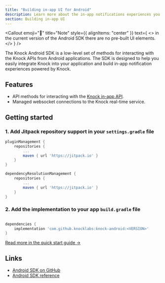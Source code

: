 ```yaml
---
title: "Building in-app UI for Android"
description: Learn more about the in-app notifications experiences you can build for Android applications with Knock.
section: Building in-app UI
---
```


<Callout
  emoji="🌠"
  title="Note"
  style={{ alignItems: "center" }}
  text={
    <>
      in the current version of the Android SDK there are no pre-built UI
      elements.
    </>
  }
/>

The Knock Android SDK is a low-level set of methods for interacting with the Knock APIs from Android applications. The SDK is designed to help you easily integrate Knock into your application and build in-app notification experiences powered by Knock.

## Features

- API methods for interacting with the [Knock in-app API](/in-app-ui/api-overview).
- Managed websocket connections to the Knock real-time service.

## Getting started

### 1. Add Jitpack repository support in your `settings.gradle` file

```gradle
pluginManagement {
    repositories {
        ...
        maven { url 'https://jitpack.io' }
    }
}

dependencyResolutionManagement {
    repositories {
        ...
        maven { url 'https://jitpack.io' }
    }
}
```

### 2. Add the implementation to your app `build.gradle` file

```gradle 

dependencies {
    implementation 'com.github.knocklabs:knock-android:<VERSION>'
}
```

[Read more in the quick start guide ->](/in-app-ui/android/sdk/quick-start)

## Links

- [Android SDK on GitHub](https://github.com/knocklabs/knock-android)
- [Android SDK reference](/in-app-ui/android/sdk/reference)
